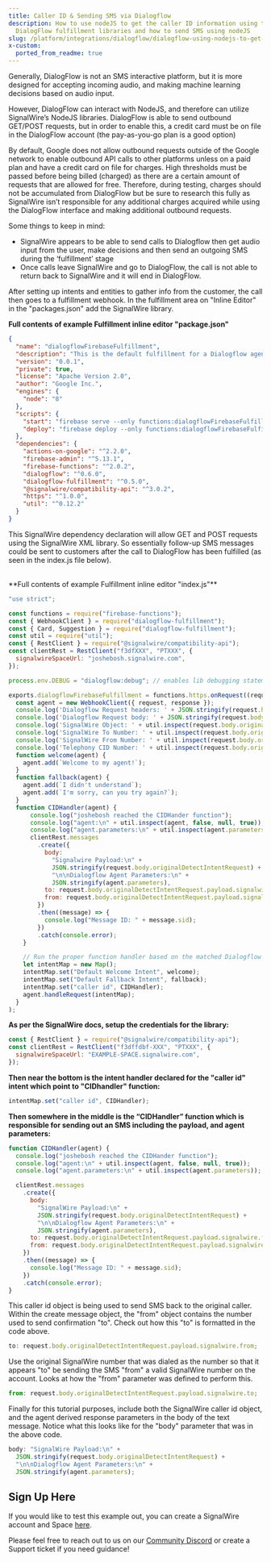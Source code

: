 ```yaml
---
title: Caller ID & Sending SMS via Dialogflow
description: How to use nodeJS to get the caller ID information using the
  DialogFlow fulfillment libraries and how to send SMS using nodeJS
slug: /platform/integrations/dialogflow/dialogflow-using-nodejs-to-get-caller-id-send-sms
x-custom:
  ported_from_readme: true
---
```


Generally, DialogFlow is not an SMS interactive platform, but it is more designed for accepting incoming audio, and making machine learning decisions based on audio input.

However, DialogFlow can interact with NodeJS, and therefore can utilize SignalWire’s NodeJS libraries. DialogFlow is able to send outbound GET/POST requests, but in order to enable this, a credit card must be on file in the DialogFlow account (the pay-as-you-go plan is a good option)

By default, Google does not allow outbound requests outside of the Google network to enable outbound API calls to other platforms unless on a paid plan and have a credit card on file for charges. High thresholds must be passed before being billed (charged) as there are a certain amount of requests that are allowed for free. Therefore, during testing, charges should not be accumulated from DialogFlow but be sure to research this fully as SignalWire isn’t responsible for any additional charges acquired while using the DialogFlow interface and making additional outbound requests.

Some things to keep in mind:

- SignalWire appears to be able to send calls to Dialogflow then get audio input from the user, make decisions and then send an outgoing SMS during the ‘fulfillment’ stage
- Once calls leave SignalWire and go to DialogFlow, the call is not able to return back to SignalWire and it will end in DialogFlow.

After setting up intents and entities to gather info from the customer, the call then goes to a fulfillment webhook. In the fulfillment area on "Inline Editor" in the "packages.json" add the SignalWire library.

**Full contents of example Fulfillment inline editor "package.json"**

```json
{
  "name": "dialogflowFirebaseFulfillment",
  "description": "This is the default fulfillment for a Dialogflow agents using Cloud Functions for Firebase",
  "version": "0.0.1",
  "private": true,
  "license": "Apache Version 2.0",
  "author": "Google Inc.",
  "engines": {
    "node": "8"
  },
  "scripts": {
    "start": "firebase serve --only functions:dialogflowFirebaseFulfillment",
    "deploy": "firebase deploy --only functions:dialogflowFirebaseFulfillment"
  },
  "dependencies": {
    "actions-on-google": "^2.2.0",
    "firebase-admin": "^5.13.1",
    "firebase-functions": "^2.0.2",
    "dialogflow": "^0.6.0",
    "dialogflow-fulfillment": "^0.5.0",
    "@signalwire/compatibility-api": "^3.0.2",
    "https": "^1.0.0",
    "util": "^0.12.2"
  }
}
```

This SignalWire dependency declaration will allow GET and POST requests using the SignalWire XML library. So essentially follow-up SMS messages could be sent to customers after the call to DialogFlow has been fulfilled (as seen in the index.js file below).

<br />
**Full contents of example Fulfillment inline editor "index.js"**

```javascript
"use strict";

const functions = require("firebase-functions");
const { WebhookClient } = require("dialogflow-fulfillment");
const { Card, Suggestion } = require("dialogflow-fulfillment");
const util = require("util");
const { RestClient } = require("@signalwire/compatibility-api");
const clientRest = RestClient("f3dfXXX", "PTXXX", {
  signalwireSpaceUrl: "joshebosh.signalwire.com",
});

process.env.DEBUG = "dialogflow:debug"; // enables lib debugging statements

exports.dialogflowFirebaseFulfillment = functions.https.onRequest((request, response) => {
  const agent = new WebhookClient({ request, response });
  console.log('Dialogflow Request headers: ' + JSON.stringify(request.headers));
  console.log('Dialogflow Request body: ' + JSON.stringify(request.body));
  console.log('SignalWire Object: ' + util.inspect(request.body.originalDetectIntentRequest, false, null, false));
  console.log('SignalWire To Number: ' + util.inspect(request.body.originalDetectIntentRequest.payload.signalwire.to, false, null, false));
  console.log('SignalWire From Number: ' + util.inspect(request.body.originalDetectIntentRequest.payload.signalwire.from, false, null, false));
  console.log('Telephony CID Number: ' + util.inspect(request.body.originalDetectIntentRequest.payload.telephony.caller_id, false, null, false));
  function welcome(agent) {
    agent.add(`Welcome to my agent!`);
  }
  function fallback(agent) {
    agent.add(`I didn't understand`);
    agent.add(`I'm sorry, can you try again?`);
  }
  function CIDHandler(agent) {
      console.log("joshebosh reached the CIDHander function");
      console.log("agent:\n" + util.inspect(agent, false, null, true));
      console.log("agent.parameters:\n" + util.inspect(agent.parameters));
      clientRest.messages
        .create({
          body:
            "Signalwire Payload:\n" +
            JSON.stringify(request.body.originalDetectIntentRequest) +
            "\n\nDialogflow Agent Parameters:\n" +
            JSON.stringify(agent.parameters),
          to: request.body.originalDetectIntentRequest.payload.signalwire.from, // Send SMS to this number
          from: request.body.originalDetectIntentRequest.payload.signalwire.to, // From a valid SignalWire number
        })
        .then((message) => {
          console.log("Message ID: " + message.sid);
        })
        .catch(console.error);
    }

    // Run the proper function handler based on the matched Dialogflow intent name
    let intentMap = new Map();
    intentMap.set("Default Welcome Intent", welcome);
    intentMap.set("Default Fallback Intent", fallback);
    intentMap.set("caller id", CIDHandler);
    agent.handleRequest(intentMap);
  }
);
```

**As per the SignalWire docs, setup the credentials for the library:**

```javascript
const { RestClient } = require("@signalwire/compatibility-api");
const clientRest = RestClient("f3dffdbf-XXX", "PTXXX", {
  signalwireSpaceUrl: "EXAMPLE-SPACE.signalwire.com",
});
```

**Then near the bottom is the intent handler declared for the "caller id" intent which point to "CIDhandler" function:**

```javascript
intentMap.set("caller id", CIDHandler);
```

**Then somewhere in the middle is the “CIDHandler” function which is responsible for sending out an SMS including the payload, and agent parameters:**

```javascript
function CIDHandler(agent) {
  console.log("joshebosh reached the CIDHander function");
  console.log("agent:\n" + util.inspect(agent, false, null, true));
  console.log("agent.parameters:\n" + util.inspect(agent.parameters));

  clientRest.messages
    .create({
      body:
        "SignalWire Payload:\n" +
        JSON.stringify(request.body.originalDetectIntentRequest) +
        "\n\nDialogflow Agent Parameters:\n" +
        JSON.stringify(agent.parameters),
      to: request.body.originalDetectIntentRequest.payload.signalwire.from, // Send SMS to this number
      from: request.body.originalDetectIntentRequest.payload.signalwire.to, // From a valid SignalWire number
    })
    .then((message) => {
      console.log("Message ID: " + message.sid);
    })
    .catch(console.error);
}
```

This caller id object is being used to send SMS back to the original caller. Within the create message object, the "from" object contains the number used to send confirmation "to". Check out how this "to" is formatted in the code above.

```javascript
to: request.body.originalDetectIntentRequest.payload.signalwire.from;
```

Use the original SignalWire number that was dialed as the number so that it appears "to" be sending the SMS "from" a valid SignalWire number on the account. Looks at how the "from" parameter was defined to perform this.

```javascript
from: request.body.originalDetectIntentRequest.payload.signalwire.to;
```

Finally for this tutorial purposes, include both the SignalWire caller id object, and the agent derived response parameters in the body of the text message. Notice what this looks like for the "body" parameter that was in the above code.

```javascript
body: "SignalWire Payload:\n" +
  JSON.stringify(request.body.originalDetectIntentRequest) +
  "\n\nDialogflow Agent Parameters:\n" +
  JSON.stringify(agent.parameters);
```

## Sign Up Here

If you would like to test this example out, you can create a SignalWire account and Space 
[here](https://m.signalwire.com/signups/new?s=1).

Please feel free to reach out to us on our [Community Discord](https://discord.com/invite/F2WNYTNjuF) or create a Support ticket if you need guidance!
